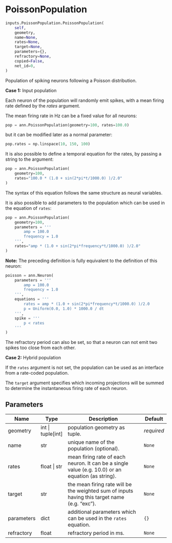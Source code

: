 # PoissonPopulation { #ANNarchy.inputs.PoissonPopulation.PoissonPopulation }

```python
inputs.PoissonPopulation.PoissonPopulation(
    self,
    geometry,
    name=None,
    rates=None,
    target=None,
    parameters={},
    refractory=None,
    copied=False,
    net_id=0,
)
```

Population of spiking neurons following a Poisson distribution.

**Case 1:** Input population

Each neuron of the population will randomly emit spikes, with a mean firing rate defined by the *rates* argument.

The mean firing rate in Hz can be a fixed value for all neurons:

```python
pop = ann.PoissonPopulation(geometry=100, rates=100.0)
```

but it can be modified later as a normal parameter:

```python
pop.rates = np.linspace(10, 150, 100)
```

It is also possible to define a temporal equation for the rates, by passing a string to the argument:

```python
pop = ann.PoissonPopulation(
    geometry=100, 
    rates="100.0 * (1.0 + sin(2*pi*t/1000.0) )/2.0"
)
```

The syntax of this equation follows the same structure as neural variables.

It is also possible to add parameters to the population which can be used in the equation of `rates`:

```python
pop = ann.PoissonPopulation(
    geometry=100,
    parameters = '''
        amp = 100.0
        frequency = 1.0
    ''',
    rates="amp * (1.0 + sin(2*pi*frequency*t/1000.0) )/2.0"
)
```

**Note:** The preceding definition is fully equivalent to the definition of this neuron:

```python
poisson = ann.Neuron(
    parameters = '''
        amp = 100.0
        frequency = 1.0
    ''',
    equations = '''
        rates = amp * (1.0 + sin(2*pi*frequency*t/1000.0) )/2.0
        p = Uniform(0.0, 1.0) * 1000.0 / dt
    ''',
    spike = '''
        p < rates
    '''
)
```

The refractory period can also be set, so that a neuron can not emit two spikes too close from each other.

**Case 2:** Hybrid population

If the ``rates`` argument is not set, the population can be used as an interface from a rate-coded population.

The ``target`` argument specifies which incoming projections will be summed to determine the instantaneous firing rate of each neuron.

## Parameters {.doc-section .doc-section-parameters}

| Name       | Type                | Description                                                                                       | Default    |
|------------|---------------------|---------------------------------------------------------------------------------------------------|------------|
| geometry   | int \| tuple\[int\] | population geometry as tuple.                                                                     | _required_ |
| name       | str                 | unique name of the population (optional).                                                         | `None`     |
| rates      | float \| str        | mean firing rate of each neuron. It can be a single value (e.g. 10.0) or an equation (as string). | `None`     |
| target     | str                 | the mean firing rate will be the weighted sum of inputs having this target name (e.g. "exc").     | `None`     |
| parameters | dict                | additional parameters which can be used in the `rates` equation.                                  | `{}`       |
| refractory | float               | refractory period in ms.                                                                          | `None`     |